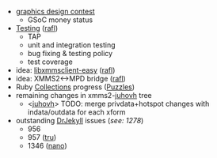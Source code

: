 * [[Proposed Graphic Competition|graphics design contest]]
** GSoC money status
* [[Testing]] ([[User:rafl|rafl]])
** TAP
** unit and integration testing
** bug fixing & testing policy
** test coverage
* idea: [[libxmmsclient-easy]] ([[User:rafl|rafl]])
* idea: XMMS2<->MPD bridge ([[User:rafl|rafl]])
* Ruby [[Collections]] progress ([[User:Puzzles|Puzzles]])
* remaining changes in xmms2-[[User:juhovh|juhovh]] tree
** <[[User:juhovh|juhovh]]> TODO: merge privdata+hotspot changes with indata/outdata for each xform
* outstanding [[Release:DrJekyll|DrJekyll]] issues (''see: <mantis>1278</mantis>'')
** <mantis>956</mantis>
** <mantis>957</mantis> ([[Tobias RundstrÃ¶m|tru]])
** <mantis>1346</mantis> ([[Daniel Svensson|nano]])